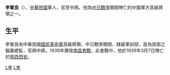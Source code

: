 '''李鞏良'''（{{bd|||1939年|catIdx=L}}），[[中華民國|中華民國]]軍人，官至中將。他為[[中国抗日战争|中日戰爭]]期間陣亡的中國軍方高級將領之一。
==生平==
李鞏良為中華民國[[國民革命軍|國民革命軍]]高級將領，中日戰爭期間，隸屬軍訓部，是為該部之錙重總監，官拜中將。1939年爆發[[南昌會戰|南昌會戰]]，此會戰中，他於1939年3月7日陣亡於[[陝西|陝西]][[西安|西安]]。

[[Category:中華民國大陸時期軍事人物|L李]]
[[Category:中国抗日战争牺牲者|L李]]